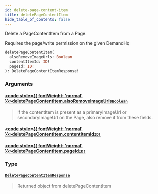 ```yaml
---
id: delete-page-content-item
title: deletePageContentItem
hide_table_of_contents: false
---
```








Delete a PageContentItem from a Page.

Requires the page/write permission on the given DemandHq

```graphql
deletePageContentItem(
  alsoRemoveImageUrls: Boolean
  contentItemId: ID!
  pageId: ID!
): DeletePageContentItemResponse!
```


### Arguments

#### [<code style={{ fontWeight: 'normal' }}>deletePageContentItem.<b>alsoRemoveImageUrls</b></code>](#)<Bullet />[`Boolean`](/demand/api/graphql-admin/reference/scalars/boolean) <Badge class="secondary" text="scalar"/>
> If the contentItem is present as a primaryImageUrl or secondaryImageUrl on the Page, also remove it from these fields.
> 

#### [<code style={{ fontWeight: 'normal' }}>deletePageContentItem.<b>contentItemId</b></code>](#)<Bullet />[`ID!`](/demand/api/graphql-admin/reference/scalars/id) <Badge class="secondary" text="non-null"/> <Badge class="secondary" text="scalar"/>
> 
> 

#### [<code style={{ fontWeight: 'normal' }}>deletePageContentItem.<b>pageId</b></code>](#)<Bullet />[`ID!`](/demand/api/graphql-admin/reference/scalars/id) <Badge class="secondary" text="non-null"/> <Badge class="secondary" text="scalar"/>
> 
> 

### Type

#### [`DeletePageContentItemResponse`](/demand/api/graphql-admin/reference/objects/delete-page-content-item-response) <Badge class="secondary" text="object"/>
> Returned object from deletePageContentItem
> 





